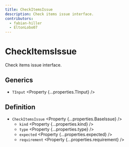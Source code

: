 ```yaml
---
title: CheckItemsIssue
description: Check items issue interface.
contributors:
  - fabian-hiller
  - EltonLobo07
---
```



# CheckItemsIssue

Check items issue interface.

## Generics

- `TInput` <Property {...properties.TInput} />

## Definition

- `CheckItemsIssue` <Property {...properties.BaseIssue} />
  - `kind` <Property {...properties.kind} />
  - `type` <Property {...properties.type} />
  - `expected` <Property {...properties.expected} />
  - `requirement` <Property {...properties.requirement} />
